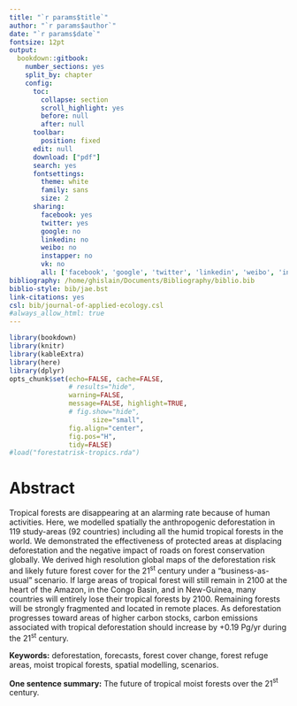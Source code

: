 ```yaml
---
title: "`r params$title`"
author: "`r params$author`"
date: "`r params$date`"
fontsize: 12pt
output:
  bookdown::gitbook:
    number_sections: yes
    split_by: chapter  
    config:
      toc:
        collapse: section
        scroll_highlight: yes
        before: null
        after: null
      toolbar:
        position: fixed
      edit: null
      download: ["pdf"]
      search: yes
      fontsettings:
        theme: white
        family: sans
        size: 2
      sharing:
        facebook: yes
        twitter: yes
        google: no
        linkedin: no
        weibo: no
        instapper: no
        vk: no
        all: ['facebook', 'google', 'twitter', 'linkedin', 'weibo', 'instapaper']
bibliography: /home/ghislain/Documents/Bibliography/biblio.bib
biblio-style: bib/jae.bst
link-citations: yes
csl: bib/journal-of-applied-ecology.csl
#always_allow_html: true
---
```


```r
library(bookdown)
library(knitr)
library(kableExtra)
library(here)
library(dplyr)
opts_chunk$set(echo=FALSE, cache=FALSE,
               # results="hide", 
               warning=FALSE,
               message=FALSE, highlight=TRUE,
               # fig.show="hide",
			         size="small",
               fig.align="center",
               fig.pos="H",
               tidy=FALSE)
#load("forestatrisk-tropics.rda")
```

\linenumbers

# Abstract {-}

Tropical forests are disappearing at an alarming rate because of human activities. Here, we modelled spatially the anthropogenic deforestation in 119 study-areas (92 countries) including all the humid tropical forests in the world. We demonstrated the effectiveness of protected areas at displacing deforestation and the negative impact of roads on forest conservation globally. We derived high resolution global maps of the deforestation risk and likely future forest cover for the 21$^{\text{st}}$ century under a "business-as-usual" scenario. If large areas of tropical forest will still remain in 2100 at the heart of the Amazon, in the Congo Basin, and in New-Guinea, many countries will entirely lose their tropical forests by 2100. Remaining forests will be strongly fragmented and located in remote places. As deforestation progresses toward areas of higher carbon stocks, carbon emissions associated with tropical deforestation should increase by +0.19 Pg/yr during the 21$^{\text{st}}$ century.

**Keywords:** deforestation, forecasts, forest cover change, forest refuge areas, moist tropical forests, spatial modelling, scenarios.

**One sentence summary:** The future of tropical moist forests over the 21$^{\text{st}}$ century.

\newpage
